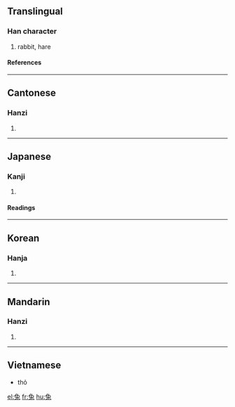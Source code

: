 {{see|兎}} 

==Translingual==
===Han character===
{{Han char|rn=10|rad=儿|as=06|sn=8|four=1741<sub>3</sub>|canj=弓日竹戈 (NAHI)}}
# rabbit, hare
====References====
{{Han ref|kx=0125.060|dkj=01368|dj=0265.090|hdz=10273.040|uh=5154|ud=20820|bh=A8DF|bd=43231}}
----
==Cantonese==
===Hanzi===
{{yue-hanzi|jyut=|y=tou3}}
# {{defn|Cantonese}}
----
==Japanese==
===Kanji===
{{ja-kanji|grade=|rs=儿06}}
# {{defn|Japanese}}
====Readings====
{{ja-readings|on=[[と]] (to)|kun=[[うさぎ]] (usagi)}}
----
==Korean==
===Hanja===
{{ko-hanja|hangeul=토|rv=to|mr=t'o}}
# {{defn|Korean}}
----
==Mandarin==
===Hanzi===
{{cmn-hanzi|pin=[[tù]] (tu4)|wg=t'u<sup>4</sup>}}
# {{defn|Mandarin}}

----

==Vietnamese==
*thỏ

[[el:兔]]
[[fr:兔]]
[[hu:兔]]